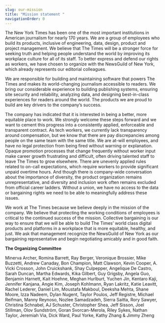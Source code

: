 ```yaml
---
slug: our-mission
title: "Mission statement "
navigationOrder: 0
---
```

The New York Times has been one of the most important institutions in American journalism for nearly 170 years. We are a group of employees who build its products, inclusive of engineering, data, design, product and project management. We believe that The Times will be a stronger force for seeking truth and helping people understand the world by improving its workplace culture for all of its staff. To better express and defend our rights as workers, we have chosen to organize with the NewsGuild of New York, which already represents our editorial colleagues.



We are responsible for building and maintaining software that powers The Times and makes its world-changing journalism accessible to readers. We bring our considerable experience to building publishing systems, ensuring site security and reliability, analyzing data, and designing best-in-class experiences for readers around the world. The products we are proud to build are key drivers to the company’s success.



The company has indicated that it is interested in being a better, more equitable place to work. We strongly welcome these steps forward and we want to cement this progress into a consistently applied, enforceable and transparent contract. As tech workers, we currently lack transparency around compensation, but we know that there are pay discrepancies among people on the same team with the same title. We are at-will employees, and have no legal protection from being fired without warning or explanation. Opaque promotion processes that change frequently without worker input make career growth frustrating and difficult, often driving talented staff to leave The Times to grow elsewhere. There are unevenly applied rules related to on-call expectations, which require workers to provide significant unpaid overtime hours. And though there is company-wide conversation about the importance of diversity, the product organization remains unrepresentative, and diversity and inclusion work often remains excluded from official career ladders. Without a union, we have no access to the data or bargaining rights we need to be able to meaningfully address these issues. 



We work at The Times because we believe deeply in the mission of the company. We believe that protecting the working conditions of employees is critical to the continued success of the mission. Collective bargaining is our way to ensure that we will be able to build The Times’ world class digital products and platforms in a workplace that is more equitable, healthy, and just. We ask that management recognize the NewsGuild of New York as our bargaining representative and begin negotiating amicably and in good faith.



**The Organizing Committee**



Minerva Archer, Romina Barrett, Ray Berger, Veronique Brossier, Mike Buzzetti, Andrew Canaday, Bon Champion, Matt Clawson, Kevin Cooper, A. Vicki Crosson, John Cruickshank, Shay Culpepper, Angelique De Castro, Sarah Duncan, Martha Edwards, Kika Gilbert, Guy Grigsby, Angela Guo, Benjamin Harnett, Kait Hoehne, Meghan Hurlburt, Yuchen Jin, Kentaro Kaji, Jennifer Kanjana, Angie Kim, Joseph Kohlmann, Ryan Lakritz, Katie Leavitt, Rachel Lederer, Daniel Lim, Moustafa Makboul, Deeksha Mehta, Shane Moore, Izza Nadeem, Dylan Nugent, Taylor Poulos, Jeff Registre, Michael Reifman, Manny Reynoso, Nozlee Samadzadeh, Sierra Saitta, Rory Sawyer, Christina Schnabel, AJ Schuster, Christopher Shea, Jeff Sisson, Joel Stillman, Olov Sundström, Goran Svorcan-Merola, Riley Sykes, Nathan Taylor, Jeremiah Via, Dick Ward, Paul Yorke, Kathy Zhang & Jimmy Zheng